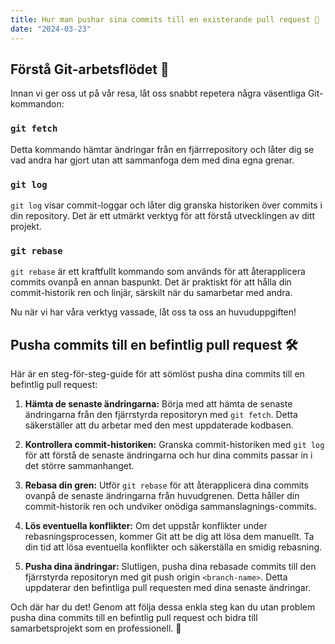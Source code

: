 ```yaml
---
title: Hur man pushar sina commits till en existerande pull request 🚀
date: "2024-03-23"
---
```


## Förstå Git-arbetsflödet 🔄

Innan vi ger oss ut på vår resa, låt oss snabbt repetera några väsentliga Git-kommandon:

### `git fetch`

Detta kommando hämtar ändringar från en fjärrrepository och låter dig se vad andra har gjort utan att sammanfoga dem med dina egna grenar.

### `git log`

`git log` visar commit-loggar och låter dig granska historiken över commits i din repository. Det är ett utmärkt verktyg för att förstå utvecklingen av ditt projekt.

### `git rebase`

`git rebase` är ett kraftfullt kommando som används för att återapplicera commits ovanpå en annan baspunkt. Det är praktiskt för att hålla din commit-historik ren och linjär, särskilt när du samarbetar med andra.

Nu när vi har våra verktyg vassade, låt oss ta oss an huvuduppgiften!

## Pusha commits till en befintlig pull request 🛠️

Här är en steg-för-steg-guide för att sömlöst pusha dina commits till en befintlig pull request:

1. **Hämta de senaste ändringarna:** Börja med att hämta de senaste ändringarna från den fjärrstyrda repositoryn med `git fetch`. Detta säkerställer att du arbetar med den mest uppdaterade kodbasen.

2. **Kontrollera commit-historiken:** Granska commit-historiken med `git log` för att förstå de senaste ändringarna och hur dina commits passar in i det större sammanhanget.

3. **Rebasa din gren:** Utför `git rebase` för att återapplicera dina commits ovanpå de senaste ändringarna från huvudgrenen. Detta håller din commit-historik ren och undviker onödiga sammanslagnings-commits.

4. **Lös eventuella konflikter:** Om det uppstår konflikter under rebasningsprocessen, kommer Git att be dig att lösa dem manuellt. Ta din tid att lösa eventuella konflikter och säkerställa en smidig rebasning.

5. **Pusha dina ändringar:** Slutligen, pusha dina rebasade commits till den fjärrstyrda repositoryn med git push origin `<branch-name>`. Detta uppdaterar den befintliga pull requesten med dina senaste ändringar.

Och där har du det! Genom att följa dessa enkla steg kan du utan problem pusha dina commits till en befintlig pull request och bidra till samarbetsprojekt som en professionell. 🌟
